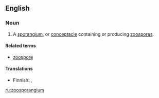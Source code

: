 ==English==

===Noun===
{{en-noun|zoosporangia}}

# {{botany}} A [[sporangium]], or [[conceptacle]] containing or producing [[zoospores]].

====Related terms====
*[[zoospore]]

====Translations====
{{top}}
*Finnish: {{t|fi|parveiluitiöpesäke}}, {{t|fi|zoosporangio}}
{{bottom}}

[[ru:zoosporangium]]
